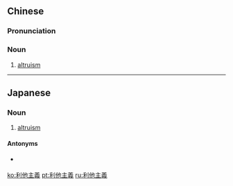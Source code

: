 {{also|利他主义}}
==Chinese==
{{zh-forms|s=利他主义|type=22}}

===Pronunciation===
{{zh-pron
|m=lìtāzhǔyì
|c=lei6 taa1 zyu2 ji6
|cat=n
}}

===Noun===
{{zh-noun}}

# [[altruism]]

----

==Japanese==
{{ja-kanjitab|り|た|しゅ|ぎ|yomi=on}}

===Noun===
{{ja-noun|りたしゅぎ}}

# [[altruism]]

====Antonyms====
* {{sense|altruism}} {{ja-r|利己主義|りこしゅぎ}}

[[ko:利他主義]]
[[pt:利他主義]]
[[ru:利他主義]]